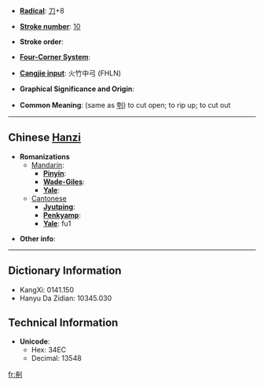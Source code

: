 * '''[[Wiktionary:Chinese radical index| Radical]]''': [[Wiktionary:Chinese radical index 刀|刀]]+8

* '''[[Wiktionary:Chinese total strokes index|Stroke number]]''': [[Wiktionary:Chinese total strokes index 10|10]]

* '''Stroke order''': 

* '''[[Wiktionary:Chinese four corner index|Four-Corner System]]''': 

* '''[[Wiktionary:Chinese Cangjie index|Cangjie input]]''': 火竹中弓 (FHLN)

* '''Graphical Significance and Origin''': 

* '''Common Meaning''': (same as [[刳]]) to cut open; to rip up; to cut out

----

== Chinese [[Hanzi]] ==

* '''Romanizations'''
** [[Mandarin]]:
*** '''[[Pinyin]]''': 
*** '''[[Wade-Giles]]''': 
*** '''[[Yale]]''': 
**[[Cantonese]]
***'''[[Jyutping]]''':
***'''[[Penkyamp]]''': 
***'''[[Yale]]''': fu1

* '''Other info''': 

----

== Dictionary Information ==

* KangXi: 0141.150
* Hanyu Da Zidian: 10345.030

== Technical Information ==

* '''Unicode''':
** Hex: 34EC
** Decimal: 13548

[[fr:㓬]]